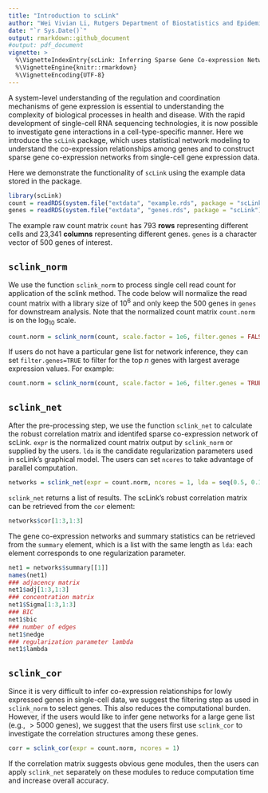 ```yaml
---
title: "Introduction to scLink"
author: "Wei Vivian Li, Rutgers Department of Biostatistics and Epidemiology"
date: "`r Sys.Date()`"
output: rmarkdown::github_document
#output: pdf_document
vignette: >
  %\VignetteIndexEntry{scLink: Inferring Sparse Gene Co-expression Networks from Single Cell Expression Data}
  %\VignetteEngine{knitr::rmarkdown}
  %\VignetteEncoding{UTF-8}
---
```


A system-level understanding of the regulation and coordination mechanisms of gene expression is essential to understanding the complexity of biological processes in health and disease. With the rapid development of single-cell RNA sequencing technologies, it is now possible to investigate gene interactions in a cell-type-specific manner. Here we introduce the `scLink` package, which uses statistical network modeling to understand the co-expression relationships among genes and to construct sparse gene co-expression networks from single-cell gene expression data. 

Here we demonstrate the functionality of `scLink` using the example data stored in the package.

```r
library(scLink)
count = readRDS(system.file("extdata", "example.rds", package = "scLink"))
genes = readRDS(system.file("extdata", "genes.rds", package = "scLink"))
```
The example raw count matrix `count` has 793 **rows** representing different cells and 23,341 **columns** representing different genes.
`genes` is a character vector of 500 genes of interest.


## `sclink_norm`
We use the function `sclink_norm` to process single cell read count for application of the sclink method. The code below will normalize the read count matrix with a library size of $10^6$ and only keep the 500 genes in `genes` for downstream analysis. Note that the normalized count matrix `count.norm` is on the $\log_{10}$ scale.
```r
count.norm = sclink_norm(count, scale.factor = 1e6, filter.genes = FALSE, gene.names = genes)
```
If users do not have a particular gene list for network inference, they can set `filter.genes=TRUE` to filter for the top $n$ genes with largest average expression values. For example:
```r
count.norm = sclink_norm(count, scale.factor = 1e6, filter.genes = TRUE, n = 500)
```

## `sclink_net`
After the pre-processing step, we use the function `sclink_net` to calculate the robust correlation matrix and identifed sparse co-expression network of scLink.
`expr` is the normalized count matrix output by `sclink_norm` or supplied by the users. `lda` is the candidate regularization parameters used in scLink's graphical model. The users can set `ncores` to take advantage of parallel computation.
```r
networks = sclink_net(expr = count.norm, ncores = 1, lda = seq(0.5, 0.1, -0.05))
```

`sclink_net` returns a list of results. The scLink's robust correlation matrix can be retrieved from the `cor` element:
```r
networks$cor[1:3,1:3]
```
The gene co-expression networks and summary statistics can be retrieved from the `summary` element, which is a list with the same length as `lda`: each element corresponds to one regularization parameter.
```r
net1 = networks$summary[[1]]
names(net1)
### adjacency matrix
net1$adj[1:3,1:3]
### concentration matrix
net1$Sigma[1:3,1:3]
### BIC 
net1$bic
### number of edges
net1$nedge
### regularization parameter lambda
net1$lambda
```

## `sclink_cor`
Since it is very difficult to infer co-expression relationships for lowly expressed genes in single-cell data, we suggest the filtering step as used in `sclink_norm` to select genes. This also reduces the computational burden. However, if the users would like to infer gene networks for a large gene list (e.g., $> 5000$ genes), we suggest that the users first use `sclink_cor` to investigate the correlation structures among these genes.
```r
corr = sclink_cor(expr = count.norm, ncores = 1)
```
If the correlation matrix suggests obvious gene modules, then the users can apply `sclink_net` separately on these modules to reduce computation time and increase overall accuracy.
